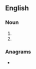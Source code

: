 {{also|STD|S.T.D.}}
==English==

===Noun===
{{head|en|noun}}

# {{abbreviation of|en|standard}}
# {{abbreviation of|en|standard deviation}}

===Anagrams===
* {{anagrams|en|a=dst|DST|DT's|DTS|DTs|TDS|TDs|dst}}